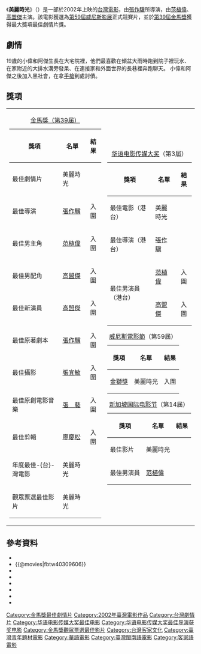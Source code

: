 {{Infobox Film
| name               = 美麗時光
| original_name      = {{lang|en|The Best of Times}}
| image              = Mei Li Shi Guang film poster.jpg
| caption            = 《美麗時光》電影海報
| director           = [[張作驥|張作驥]]
| producer           = [[呂蒔媛|呂蒔媛]]
| writer             = [[張作驥|張作驥]]
| story              = 
| starring           = [[范植偉|范植偉]]<br>[[高盟傑|高盟傑]]
| music              = 張　藝
| cinematography     = 張宜敏
| editing            = 廖慶松
| production_company = 張作驥電影工作室有限公司
| distributor        = 
| released           = {{film date|2001|12|16|NHK亞洲電影節|2002|9|1|[[威尼斯影展|威尼斯影展]]|2002|9|20|臺灣}}
| runtime            = 112 分鐘
| country            = {{台灣電影產地}}<br>{{日本電影產地}}
| language           = [[國語|國語]]<br>[[客家話|客家話]]<br>[[台語|台語]]
| budget             = 
| gross              = 
}}
《'''美麗時光'''》（{{lang-en|'''The Best Of Times'''}}）是一部於2002年上映的[[台灣電影|台灣電影]]，由[[張作驥|張作驥]]所導演，由[[范植偉|范植偉]]、[[高盟傑|高盟傑]]主演。該電影獲選為[[威尼斯影展|第59屆威尼斯影展]]正式競賽片，並於[[第39屆金馬獎|第39屆金馬獎]]獲得最大獎項最佳劇情片獎。

==劇情==
19歲的小偉和阿傑生長在大宅院裡，他們最喜歡在傾盆大雨時跑到院子裡玩水、在家附近的大排水溝旁發呆、在連接家和外面世界的長巷裡奔跑聊天。 小偉和阿傑之後加入黑社會，在拿[[手槍|手槍]]到處討債。

==獎項==
{|
|- valign ="top"
|
{|class="wikitable" width="350px"
|+[[第39屆金馬獎|金馬獎（第39屆）]]
!獎項!!名單!!結果
|-
|最佳劇情片||美麗時光||{{won}}
|-
|最佳導演||[[張作驥|張作驥]]||align=center|入圍
|-
|最佳男主角||[[范植偉|范植偉]]||align=center|入圍
|-
|最佳男配角||[[高盟傑|高盟傑]]||align=center|入圍
|-
|最佳新演員||[[高盟傑|高盟傑]]||align=center|入圍
|-
|最佳原著劇本||[[張作驥|張作驥]]||align=center|入圍
|-
|最佳攝影||[[張宜敏|張宜敏]]||align=center|入圍
|-
|最佳原創電影音樂||[[張藝|張　藝]]||align=center|入圍
|-
|最佳剪輯||[[廖慶松|廖慶松]]||align=center|入圍
|-
|年度最佳-{台}-灣電影||美麗時光||{{won}}
|-
|觀眾票選最佳影片||美麗時光||{{won}}
|}

|
{|class="wikitable" width="350px"
|+[[华语电影传媒大奖|华语电影传媒大奖]]（第3屆）
!獎項!!名單!!結果
|-
|最佳電影（港台）||美麗時光||{{won}}
|-
|最佳導演（港台）||[[張作驥|張作驥]]||{{won}}
|-
|rowspan=2|最佳男演員（港台）||[[范植偉|范植偉]]||align=center|入圍
|-
|[[高盟傑|高盟傑]]||align=center|入圍
|}

{|class="wikitable" width="350px"
|+[[威尼斯電影節|威尼斯電影節]]（第59屆）
!獎項!!名單!!結果
|-
|[[金獅獎|金獅獎]]||美麗時光||align=center|入圍
|}

{|class="wikitable" width="350px"
|+[[新加坡国际电影节|新加坡国际电影节]]（第14屆）
!獎項!!名單!!結果
|-
|最佳影片||美麗時光||{{won}}
|-
|最佳男演員||[[范植偉|范植偉]]||{{won}}
|}
|}

==參考資料==
*{{Yahoomovie id|1161}}
*{{@movies|fbtw40309606}}
*{{hkmdb title|12498}}
*{{douban}}
*{{Mtime|11330}}
*{{Amg movie|272716}}
*{{rotten-tomatoes|best_of_times}}
*{{imdb title|0333902}}

{{張作驥電影作品}}
{{金馬獎最佳劇情片|第39屆}}
{{金馬獎觀眾票選最佳影片|第39屆}}
{{華語電影傳媒大獎最佳電影|第3屆}}

[[Category:金馬獎最佳劇情片|Category:金馬獎最佳劇情片]]
[[Category:2002年臺灣電影作品|Category:2002年臺灣電影作品]]
[[Category:台灣劇情片|Category:台灣劇情片]]
[[Category:华语电影传媒大奖最佳电影|Category:华语电影传媒大奖最佳电影]]
[[Category:华语电影传媒大奖最佳导演获奖电影|Category:华语电影传媒大奖最佳导演获奖电影]]
[[Category:金馬獎觀眾票選最佳影片|Category:金馬獎觀眾票選最佳影片]]
[[Category:台灣客家文化|Category:台灣客家文化]]
[[Category:臺灣青年題材電影|Category:臺灣青年題材電影]]
[[Category:華語電影|Category:華語電影]]
[[Category:臺灣閩南語電影|Category:臺灣閩南語電影]]
[[Category:客家語電影|Category:客家語電影]]